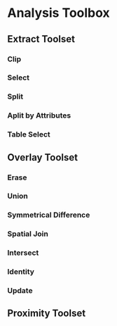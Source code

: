 
# Analysis Toolbox

## Extract Toolset

### Clip

### Select

### Split

### Aplit by Attributes

### Table Select

## Overlay Toolset

### Erase

### Union

### Symmetrical Difference

### Spatial Join

### Intersect

### Identity

### Update

## Proximity Toolset
